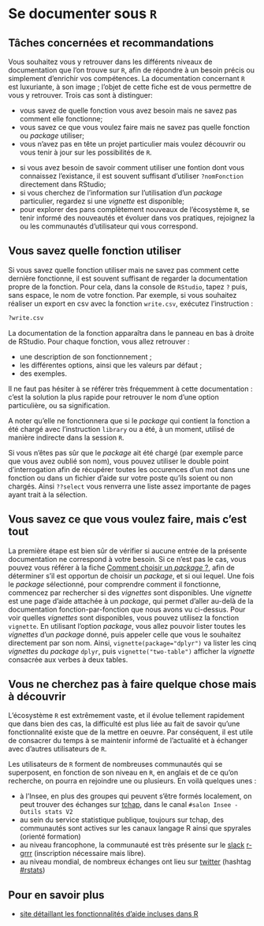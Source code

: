 # Se documenter sous `R`

## Tâches concernées et recommandations

Vous souhaitez vous y retrouver dans les différents niveaux de documentation que l'on trouve sur `R`, afin de répondre à un besoin précis ou simplement d'enrichir vos compétences. La documentation concernant `R` est luxuriante, à son image ; l'objet de cette fiche est de vous permettre de vous y retrouver. Trois cas sont à distinguer:

* vous savez de quelle fonction vous avez besoin mais ne savez pas comment elle fonctionne;
* vous savez ce que vous voulez faire mais ne savez pas quelle fonction ou _package_ utiliser;
* vous n'avez pas en tête un projet particulier mais voulez découvrir ou vous tenir à jour sur les possibilités de `R`. 

::: {.recommandation data-latex=""}

* si vous avez besoin de savoir comment utiliser une fontion dont vous connaissez l'existance, il est souvent suffisant d'utiliser `?nomFonction` directement dans RStudio;
* si vous cherchez de l'information sur l'utilisation d'un _package_ particulier, regardez si une _vignette_ est disponible;
* pour explorer des pans complètement nouveaux de l'écosystème `R`, se tenir informé des nouveautés et évoluer dans vos pratiques, rejoignez la ou les communautés d'utilisateur qui vous correspond.
:::


## Vous savez quelle fonction utiliser

Si vous savez quelle fonction utiliser mais ne savez pas comment cette dernière fonctionne, il est souvent suffisant de regarder la documentation propre de la fonction. Pour cela, dans la console de `RStudio`, tapez `?` puis, sans espace, le nom de votre fonction. Par exemple, si vous souhaitez réaliser un export en csv avec la fonction `write.csv`, exécutez l'instruction :

```r
?write.csv
```

La documentation de la fonction apparaîtra dans le panneau en bas à droite de RStudio. Pour chaque fonction, vous allez retrouver :

* une description de son fonctionnement ;
* les différentes options, ainsi que les valeurs par défaut ;
* des exemples.

Il ne faut pas hésiter à se référer très fréquemment à cette documentation : c'est la solution la plus rapide pour retrouver le nom d'une option particulière, ou sa signification. 

A noter qu'elle ne fonctionnera que si le _package_ qui contient la fonction a été chargé avec l'instruction `library` ou a été, à un moment, utilisé de manière indirecte dans la session `R`. 

Si vous n'êtes pas sûr que le _package_ ait été chargé (par exemple parce que vous avez oublié son nom), vous pouvez utiliser le double point d'interrogation afin de récupérer toutes les occurences d'un mot dans une fonction ou dans un fichier d'aide sur votre poste qu'ils soient ou non chargés. Ainsi `??select` vous renverra une liste assez importante de pages ayant trait à la sélection.

## Vous savez ce que vous voulez faire, mais c'est tout

La première étape est bien sûr de vérifier si aucune entrée de la présente documentation ne correspond à votre besoin. Si ce n'est pas le cas, vous pouvez vous référer à la fiche [Comment choisir un _package_\ ?](#choisir-package), afin de déterminer s'il est opportun de choisir un _package_, et si oui lequel. Une fois le _package_ sélectionné, pour comprendre comment il fonctionne, commencez par rechercher si des _vignettes_ sont disponibles. Une _vignette_ est une page d'aide attachée à un _package_, qui permet d'aller au-delà de la documentation fonction-par-fonction que nous avons vu ci-dessus. Pour voir quelles _vignettes_ sont disponibles, vous pouvez utilisez la fonction `vignette`. En utilisant l'option _package_, vous allez pouvoir lister toutes les _vignettes_ d'un _package_ donné, puis appeler celle que vous le souhaitez directement par son nom. Ainsi, `vignette(package="dplyr")` va lister les cinq _vignettes_ du _package_ `dplyr`, puis `vignette("two-table")` afficher la _vignette_ consacrée aux verbes à deux tables.

## Vous ne cherchez pas à faire quelque chose mais à découvrir

L'écosystème `R` est extrêmement vaste, et il évolue tellement rapidement que dans bien des cas, la difficulté est plus liée au fait de savoir qu'une fonctionnalité existe que de la mettre en oeuvre. Par conséquent, il est utile de consacrer du temps à se maintenir informé de l'actualité et à échanger avec d'autres utilisateurs de `R`.

Les utilisateurs de `R` forment de nombreuses communautés qui se superposent, en fonction de son niveau en `R`, en anglais et de ce qu'on recherche, on pourra en rejoindre une ou plusieurs. En voilà quelques unes :

* à l'Insee, en plus des groupes qui peuvent s'être formés localement, on peut trouver des échanges sur [tchap](https://tchap.gouv.fr/), dans le canal `#salon Insee - Outils stats V2`
* au sein du service statistique publique, toujours sur tchap, des communautés sont actives sur les canaux langage R ainsi que spyrales (orienté formation)
* au niveau francophone, la communauté est très présente sur le [slack](https://fr.wikipedia.org/wiki/Slack_(plateforme)) [r-grrr](r-grrr.slack.com) (inscription nécessaire mais libre).
* au niveau mondial, de nombreux échanges ont lieu sur [twitter](https://twitter.com) (hashtag [#rstats](https://twitter.com/search?q=%23rstats&src=typed_query))


## Pour en savoir plus

* [site détaillant les fonctionnalités d'aide incluses dans R](https://www.r-project.org/help.html)
